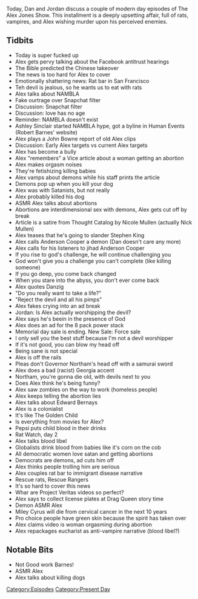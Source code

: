 {{Episode
    | title             = June 4-5, 2019
    | caption           = [https://knowledgefight.libsyn.com/knowledge-fight-june-4-5-2019 Listen to this episode on Libsyn]
    | episodeNumber     = 306
    | length            = 02:28:13
    | airDate           = June 7, 2019
    | coverageStartDate = June 4, 2019
    | coverageEndDate   = June 5, 2019
    | episodeType       = [[:Category:Present Day|Present Day]]
    | appearance        = [[Ashley Sinclair]], [[Robert Barnes]], [[John Bowne]], [[Nicole Mullen]], [[Nick Mullen]], [[Stephen King]], [[Anderson Cooper]], [[Ralph Northam]], [[Edward Bernays]], [[Miley Cyrus]]
    | previousEpisode   = [[305: February 1, 2013]]
    | nextEpisode       = [[307: February 3-5, 2013]]
}}

{{Stub}}

Today, Dan and Jordan discuss a couple of modern day episodes of The Alex Jones Show. This installment is a deeply upsetting affair, full of rats, vampires, and Alex wishing murder upon his perceived enemies.

==Tidbits==

*Today is super fucked up
*Alex gets pervy talking about the Facebook antitrust hearings
*The Bible predicted the Chinese takeover
*The news is too hard for Alex to cover
*Emotionally shattering news: Rat bar in San Francisco
*Teh devil is jealous, so he wants us to eat with rats
*Alex talks about NAMBLA
*Fake ourtrage over Snapchat filter
*Discussion: Snapchat filter
*Discussion: love has no age
*Reminder: NAMBLA doesn't exist
*Ashley Sinclair started NAMBLA hype, got a byline in Human Events (Robert Barnes' website)
*Alex plays a John Bowne report of old Alex clips
*Discussion: Early Alex targets vs current Alex targets
*Alex has become a bully
*Alex "remembers" a Vice article about a woman getting an abortion
*Alex makes orgasm noises
*They're fetishizing killing babies
*Alex vamps about demons while his staff prints the article
*Demons pop up when you kill your dog
*Alex was with Satanists, but not really
*Alex probably killed his dog
*ASMR Alex talks about abortions
*Abortions are interdimensional sex with demons, Alex gets cut off by break
*Article is a satire from Thought Catalog by Nicole Mullen (actually Nick Mullen)
*Alex teases that he's going to slander Stephen King
*Alex calls Anderson Cooper a demon (Dan doesn't care any more)
*Alex calls for his listeners to jihad Anderson Cooper
*If you rise to god's challenge, he will continue challenging you
*God won't give you a challenge you can't complete (like killing someone)
*If you go deep, you come back changed
*When you stare into the abyss, you don't ever come back
*Alex quotes Danzig
*"Do you really want to take a life?"
*"Reject the devil and all his pimps"
*Alex fakes crying into an ad break
*Jordan: Is Alex actually worshipping the devil?
*Alex says he's beein in the presence of God
*Alex does an ad for the 8 pack power stack
*Memorial day sale is ending. New Sale: Force sale
*I only sell you the best stuff because I'm not a devil worshipper
*If it's not good, you can blow my head off
*Being sane is not special
*Alex is off the rails
*Pleas don't Governor Northam's head off with a samurai sword
*Alex does a bad (racist) Georgia accent
*Northam, you're gonna die old, with devils next to you
*Does Alex think he's being funny?
*Alex saw zombies on the way to work (homeless people)
*Alex keeps telling the abortion lies
*Alex talks about Edward Bernays
*Alex is a colonialist
*It's like The Golden Child
*Is everything from movies for Alex?
*Pepsi puts child blood in their drinks
*Rat Watch, day 2
*Alex talks blood libel
*Globalists drink blood from babies like it's corn on the cob
*All democratic women love satan and getting abortions
*Democrats are demons, ad cuts him off
*Alex thinks people trolling him are serious
*Alex couples rat bar to immigrant disease narrative
*Rescue rats, Rescue Rangers
*It's so hard to cover this news
*Whar are Project Veritas videos so perfect?
*Alex says to collect license plates at Drag Queen story time
*Demon ASMR Alex
*Miley Cyrus will die from cervical cancer in the next 10 years
*Pro choice people have green skin because the spirit has taken over
*Alex claims video is woman orgasming during abortion
*Alex repackages eucharist as anti-vampire narrative (blood libel?)

==Notable Bits==

*Not Good work Barnes!
*ASMR Alex
*Alex talks about killing dogs

[[Category:Episodes]]
[[Category:Present Day]]